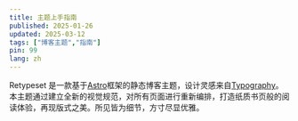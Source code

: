 ```yaml
---
title: 主题上手指南
published: 2025-01-26
updated: 2025-03-12
tags: ["博客主题","指南"]
pin: 99
lang: zh
---
```


Retypeset 是一款基于<a href="https://astro.build/">Astro</a>框架的静态博客主题，设计灵感来自<a href="https://astro-theme-typography.vercel.app/">Typography</a>。本主题通过建立全新的视觉规范，对所有页面进行重新编排，打造纸质书页般的阅读体验，再现版式之美。所见皆为细节，方寸尽显优雅。
